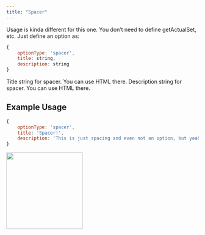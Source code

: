 ```yaml
---
title: "Spacer"
---
```


Usage is kinda different for this one. You don’t need to define getActualSet, etc. Just define an option as:

```js
{
    optionType: 'spacer',
    title: string,
    description: string
}
```

<ParamField path="title" type="string" required>
  Title string for spacer. You can use HTML there.
</ParamField>
<ParamField path="description" type="string" required>
  Description string for spacer. You can use HTML there.
</ParamField>

## Example Usage

```javascript
{
    optionType: 'spacer',
    title: 'Spacer!',
    description: 'This is just spacing and even not an option, but yeah! Cool 😎'
}
```

<img height="200" src="/images/formtypes/dbd-spacer.png" />
